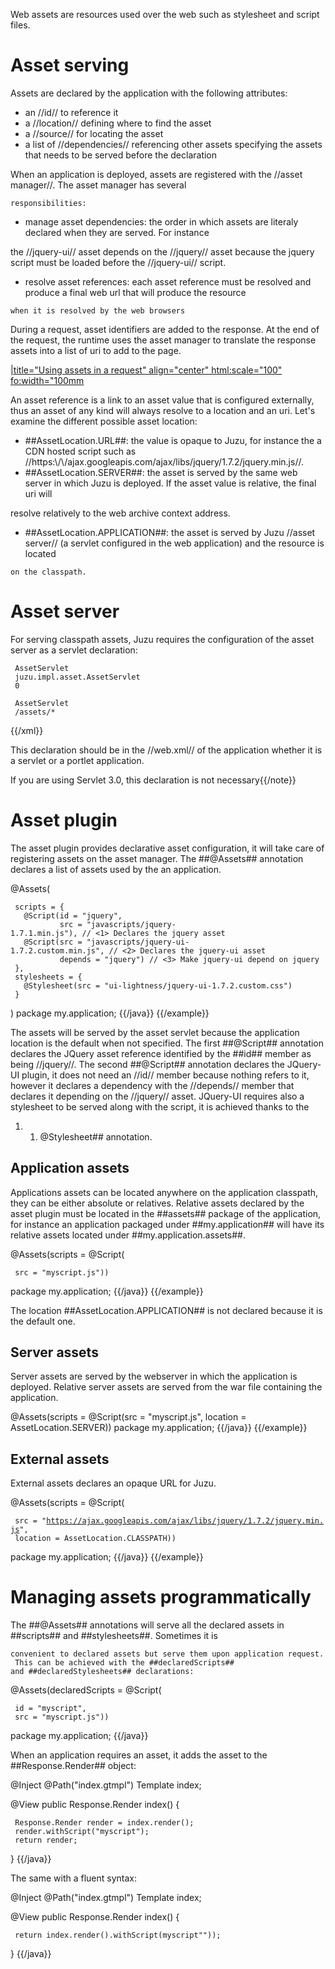 Web assets are resources used over the web such as stylesheet and script files.

= Asset serving =

Assets are declared by the application with the following attributes:

* an //id// to reference it
* a //location// defining where to find the asset
* a //source// for locating the asset
* a list of //dependencies// referencing other assets specifying the assets that needs to be served before the declaration

When an application is deployed, assets are registered with the //asset manager//. The asset manager has several
 responsibilities:

* manage asset dependencies: the order in which assets are literaly declared when they are served. For instance
the //jquery-ui// asset depends on the //jquery// asset because the jquery script must be loaded before the //jquery-ui//
script.
* resolve asset references: each asset reference must be resolved and produce a final web url that will produce the resource
 when it is resolved by the web browsers

During a request, asset identifiers are added to the response. At the end of the request, the runtime uses the
asset manager to translate the response assets into a list of uri to add to the page.

[[image:images/assets/assets1.png||title="Using assets in a request" align="center" html:scale="100" fo:width="100mm]]

An asset reference is a link to an asset value that is configured externally, thus an asset of any kind will always resolve
to a location and an uri. Let's examine the different possible asset location:

* ##AssetLocation.URL##: the value is opaque to Juzu, for instance the a CDN hosted script such as //https:\/\/ajax.googleapis.com/ajax/libs/jquery/1.7.2/jquery.min.js//.
* ##AssetLocation.SERVER##: the asset is served by the same web server in which Juzu is deployed. If the asset value is relative, the final uri will
resolve relatively to the web archive context address.
* ##AssetLocation.APPLICATION##: the asset is served by Juzu //asset server// (a servlet configured in the web application) and the resource is located
 on the classpath.

= Asset server =

For serving classpath assets, Juzu requires the configuration of the asset server as a servlet declaration:

{{xml}}
<servlet>
  <servlet-name>AssetServlet</servlet-name>
  <servlet-class>juzu.impl.asset.AssetServlet</servlet-class>
  <load-on-startup>0</load-on-startup>
</servlet>
<servlet-mapping>
  <servlet-name>AssetServlet</servlet-name>
  <url-pattern>/assets/*</url-pattern>
</servlet-mapping>
{{/xml}}

This declaration should be in the //web.xml// of the application whether it is a servlet or a portlet application.

{{note}}If you are using Servlet 3.0, this declaration is not necessary{{/note}}

= Asset plugin =

The asset plugin provides declarative asset configuration, it will take care of registering assets on the asset manager.
The ##@Assets## annotation declares a list of assets used by the an application.

{{example title="JQuery UI declarative asset configuration"}}
{{java}}
@Assets(
  scripts = {
    @Script(id = "jquery",
            src = "javascripts/jquery-1.7.1.min.js"), // <1> Declares the jquery asset
    @Script(src = "javascripts/jquery-ui-1.7.2.custom.min.js", // <2> Declares the jquery-ui asset
            depends = "jquery") // <3> Make jquery-ui depend on jquery
  },
  stylesheets = {
    @Stylesheet(src = "ui-lightness/jquery-ui-1.7.2.custom.css")
  }
)
package my.application;
{{/java}}
{{/example}}

The assets will be served by the asset servlet because the application location is the default when not specified. The
first ##@Script## annotation declares the JQuery asset reference identified by the ##id## member as being //jquery//.
The second ##@Script## annotation declares the JQuery-UI plugin, it does not need an //id// member because nothing refers
to it, however it declares a dependency with the //depends// member that declares it depending on the //jquery//
asset. JQuery-UI requires also a stylesheet to be served along with the script, it is achieved thanks to the
##@Stylesheet## annotation.

== Application assets ==

Applications assets can be located anywhere on the application classpath, they can be either absolute or relatives. Relative
assets declared by the asset plugin must be located in the ##assets## package of the application, for instance
an application packaged under ##my.application## will have its relative assets located under ##my.application.assets##.

{{example title="Declarative relative application asset configuration"}}
{{java}}
@Assets(scripts = @Script(
  src = "myscript.js"))
package my.application;
{{/java}}
{{/example}}

The location ##AssetLocation.APPLICATION## is not declared because it is the default one.

== Server assets ==

Server assets are served by the webserver in which the application is deployed. Relative server assets are served from
the war file containing the application.

{{example title="Declarative relative server asset configuration"}}
{{java}}
@Assets(scripts = @Script(src = "myscript.js", location = AssetLocation.SERVER))
package my.application;
{{/java}}
{{/example}}

== External assets ==

External assets declares an opaque URL for Juzu.

{{example title="External classpath asset configuration"}}
{{java}}
@Assets(scripts = @Script(
  src = "https://ajax.googleapis.com/ajax/libs/jquery/1.7.2/jquery.min.js",
  location = AssetLocation.CLASSPATH))
package my.application;
{{/java}}
{{/example}}

= Managing assets programmatically =

The ##@Assets## annotations will serve all the declared assets in ##scripts## and ##stylesheets##. Sometimes it is
 convenient to declared assets but serve them upon application request. This can be achieved with the ##declaredScripts##
 and ##declaredStylesheets## declarations:

{{java}}
@Assets(declaredScripts = @Script(
  id = "myscript",
  src = "myscript.js"))
package my.application;
{{/java}}

When an application requires an asset, it adds the asset to the ##Response.Render## object:

{{java}}
@Inject
@Path("index.gtmpl")
Template index;

@View
public Response.Render index() {
  Response.Render render = index.render();
  render.withScript("myscript");
  return render;
}
{{/java}}

The same with a fluent syntax:

{{java}}
@Inject
@Path("index.gtmpl")
Template index;

@View
public Response.Render index() {
  return index.render().withScript(myscript""));
}
{{/java}}
